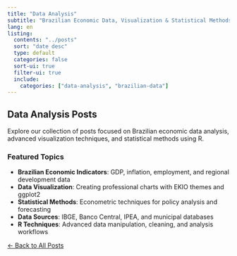 ```yaml
---
title: "Data Analysis"
subtitle: "Brazilian Economic Data, Visualization & Statistical Methods"
lang: en
listing:
  contents: "../posts"
  sort: "date desc"
  type: default
  categories: false
  sort-ui: true
  filter-ui: true
  include:
    categories: ["data-analysis", "brazilian-data"]
---
```


## Data Analysis Posts

Explore our collection of posts focused on Brazilian economic data analysis, advanced visualization techniques, and statistical methods using R.

### Featured Topics

- **Brazilian Economic Indicators**: GDP, inflation, employment, and regional development data
- **Data Visualization**: Creating professional charts with EKIO themes and ggplot2
- **Statistical Methods**: Econometric techniques for policy analysis and forecasting
- **Data Sources**: IBGE, Banco Central, IPEA, and municipal databases
- **R Techniques**: Advanced data manipulation, cleaning, and analysis workflows

[← Back to All Posts](../index.qmd){.btn .btn-outline-primary}